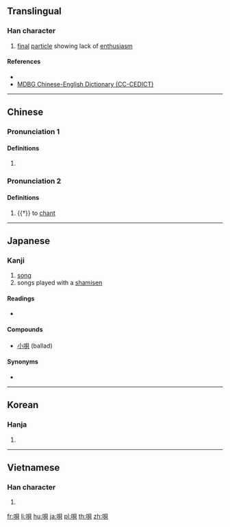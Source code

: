 {{character info/new}}
{{also|呗}}
==Translingual==

===Han character===
{{Han char|rn=30|rad=口|as=07|sn=10|four=66080|canj=RBUC,XRBUC|ids=⿰口貝}}

# [[final]] [[particle]] showing lack of [[enthusiasm]]

====References====
* {{Han ref|kx=0191.290|dkj=03694|dj=0411.050|hdz=10628.050|uh=5504|ud=21764|bh=D0F9|bd=53497}}
* [http://www.mdbg.net/chindict/chindict.php?page=worddict&wdrst=1&wdqb=%E5%94%84 MDBG Chinese-English Dictionary (CC-CEDICT)]

----

==Chinese==
{{zh-forms|s=呗}}

===Pronunciation 1===
{{zh-pron
|m=bei
|c=bui6,baa6
|cat=part
}}

====Definitions====
{{zh-hanzi}}

# {{lb|zh|colloquial}} {{non-gloss definition|Particle indicating obviousness or grudging agreement.}}
#: {{zh-x|甲：^為啥 你 穿 校服？<br>^乙：^去 上課 唄。|A: Why are you wearing school uniform?<br>B: '''Err''', I'm off to school... (duh!)}}

===Pronunciation 2===
{{zh-pron
|m=bài
|c=baai6
|mc=y
|oc=y
|cat=v
}}

====Definitions====
{{zh-hanzi}}

# {{†}} to [[chant]]

----

==Japanese==

===Kanji===
{{ja-kanji|grade=c|rs=口07}}

# [[song]]
# songs played with a [[shamisen]]

====Readings====
* {{ja-readings|kanon=[[はい]] (hai)|goon=[[べ]] (be)|kanyoon=[[ばい]] (bai)|kun=[[うた]] (uta)}}

====Compounds====
* [[小唄]] (ballad)

====Synonyms====
* {{l|ja|歌}}

{{ja-kref
|ku=1720
|shift=8953
|jis=3134
|euc=B1B4
|freq=2051
|nelson=924
|newnelson=802
|halpern=400
|kld=297
|heisig=2178
|tuttle=3d7.1
}}

----

==Korean==

===Hanja===
{{ko-hanja|hangeul=패|rv=pae|mr=p'ae}}

# {{defn|lang=ko|sort=口07}}

----

==Vietnamese==

===Han character===
{{vi-hantu|bái|rs=口07}}

# {{defn|lang=vi}}

[[fr:唄]]
[[li:唄]]
[[hu:唄]]
[[ja:唄]]
[[pl:唄]]
[[th:唄]]
[[zh:唄]]